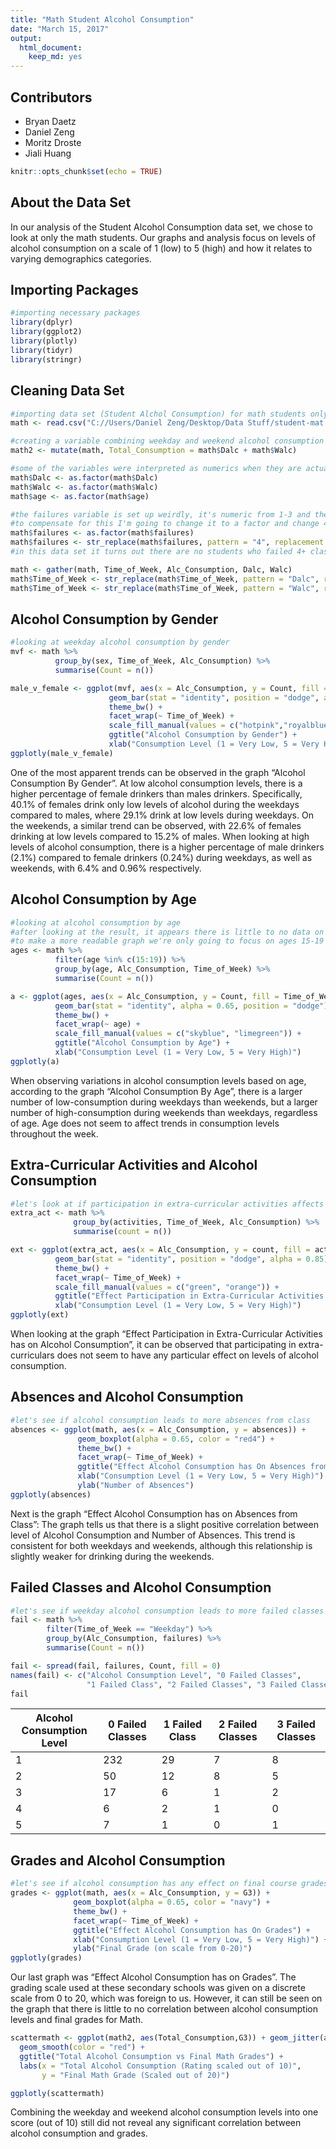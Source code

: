 ---
title: "Math Student Alcohol Consumption"
date: "March 15, 2017"
output: 
  html_document: 
    keep_md: yes
---
## Contributors
* Bryan Daetz
* Daniel Zeng
* Moritz Droste
* Jiali Huang

```{r setup, include=FALSE}
knitr::opts_chunk$set(echo = TRUE)
```

## About the Data Set
In our analysis of the Student Alcohol Consumption data set, we chose to look at only the math students. Our graphs and analysis focus on levels of alcohol consumption on a scale of 1 (low) to 5 (high) and how it relates to varying demographics categories.

## Importing Packages

```{r, message = FALSE}
#importing necessary packages
library(dplyr)
library(ggplot2)
library(plotly)
library(tidyr)
library(stringr)
```

## Cleaning Data Set

```{r}
#importing data set (Student Alchol Consumption) for math students only
math <- read.csv("C://Users/Daniel Zeng/Desktop/Data Stuff/student-mat.csv")

#creating a variable combining weekday and weekend alcohol consumption
math2 <- mutate(math, Total_Consumption = math$Dalc + math$Walc)

#some of the variables were interpreted as numerics when they are actually factors so we have to change them to factors
math$Dalc <- as.factor(math$Dalc)
math$Walc <- as.factor(math$Walc)
math$age <- as.factor(math$age)

#the failures variable is set up weirdly, it's numeric from 1-3 and then 4 means 4 or more
#to compensate for this I'm going to change it to a factor and change 4 to 4+ to avoid confusion
math$failures <- as.factor(math$failures)
math$failures <- str_replace(math$failures, pattern = "4", replacement = "4+")
#in this data set it turns out there are no students who failed 4+ classes so this wasn't actually necessary

math <- gather(math, Time_of_Week, Alc_Consumption, Dalc, Walc)
math$Time_of_Week <- str_replace(math$Time_of_Week, pattern = "Dalc", replacement = "Weekday")
math$Time_of_Week <- str_replace(math$Time_of_Week, pattern = "Walc", replacement = "Weekend")

```

## Alcohol Consumption by Gender

```{r, fig.height = 6, fig.width = 10}

#looking at weekday alcohol consumption by gender
mvf <- math %>%
          group_by(sex, Time_of_Week, Alc_Consumption) %>%
          summarise(Count = n())

male_v_female <- ggplot(mvf, aes(x = Alc_Consumption, y = Count, fill = sex)) +
                      geom_bar(stat = "identity", position = "dodge", alpha = 0.85) +
                      theme_bw() +
                      facet_wrap(~ Time_of_Week) +
                      scale_fill_manual(values = c("hotpink","royalblue")) +
                      ggtitle("Alcohol Consumption by Gender") +
                      xlab("Consumption Level (1 = Very Low, 5 = Very High)")
ggplotly(male_v_female)
```

One of the most apparent trends can be observed in the graph "Alcohol Consumption By Gender". At low alcohol consumption levels, there is a higher percentage of female drinkers than males drinkers. Specifically, 40.1% of females drink only low levels of alcohol during the weekdays compared to males, where 29.1% drink at low levels during weekdays. On the weekends, a similar trend can be observed, with 22.6% of females drinking at low levels compared to 15.2% of males. When looking at high levels of alcohol consumption, there is a higher percentage of male drinkers (2.1%) compared to female drinkers (0.24%) during weekdays, as well as weekends, with 6.4% and 0.96% respectively.

## Alcohol Consumption by Age

```{r, fig.height = 6, fig.width = 10}
#looking at alcohol consumption by age
#after looking at the result, it appears there is little to no data on ages 20-22 in this data set
#to make a more readable graph we're only going to focus on ages 15-19
ages <- math %>%
          filter(age %in% c(15:19)) %>%
          group_by(age, Alc_Consumption, Time_of_Week) %>%
          summarise(Count = n())

a <- ggplot(ages, aes(x = Alc_Consumption, y = Count, fill = Time_of_Week)) +
          geom_bar(stat = "identity", alpha = 0.65, position = "dodge") +
          theme_bw() +
          facet_wrap(~ age) +
          scale_fill_manual(values = c("skyblue", "limegreen")) +
          ggtitle("Alcohol Consumption by Age") +
          xlab("Consumption Level (1 = Very Low, 5 = Very High)") 
ggplotly(a)
```

When observing variations in alcohol consumption levels based on age, according to the graph "Alcohol Consumption By Age", there is a larger number of low-consumption during weekdays than weekends, but a larger number of high-consumption during weekends than weekdays, regardless of age. Age does not seem to affect trends in consumption levels throughout the week.

## Extra-Curricular Activities and Alcohol Consumption

```{r, fig.height = 6, fig.width = 10}
#let's look at if participation in extra-curricular activities affects alcohol consumption during the week
extra_act <- math %>%
              group_by(activities, Time_of_Week, Alc_Consumption) %>%
              summarise(count = n())

ext <- ggplot(extra_act, aes(x = Alc_Consumption, y = count, fill = activities)) +
          geom_bar(stat = "identity", position = "dodge", alpha = 0.85) +
          theme_bw() +
          facet_wrap(~ Time_of_Week) +
          scale_fill_manual(values = c("green", "orange")) +
          ggtitle("Effect Participation in Extra-Curricular Activities Has on Alcohol Consumption") +
          xlab("Consumption Level (1 = Very Low, 5 = Very High)")
ggplotly(ext)
```

When looking at the graph "Effect Participation in Extra-Curricular Activities has on Alcohol Consumption", it can be observed that participating in extra-curriculars does not seem to have any particular effect on levels of alcohol consumption.

## Absences and Alcohol Consumption

```{r, fig.height = 6, fig.width = 10}

#let's see if alcohol consumption leads to more absences from class
absences <- ggplot(math, aes(x = Alc_Consumption, y = absences)) +
               geom_boxplot(alpha = 0.65, color = "red4") +
               theme_bw() +
               facet_wrap(~ Time_of_Week) +
               ggtitle("Effect Alcohol Consumption has On Absences from Class") +
               xlab("Consumption Level (1 = Very Low, 5 = Very High)") +
               ylab("Number of Absences")
ggplotly(absences)
```

Next is the graph "Effect Alcohol Consumption has on Absences from Class": The graph tells us that there is a slight positive correlation between level of Alcohol Consumption and Number of Absences. This trend is consistent for both weekdays and weekends, although this relationship is slightly weaker for drinking during the weekends.

## Failed Classes and Alcohol Consumption

```{r, eval = FALSE}

#let's see if weekday alcohol consumption leads to more failed classes
fail <- math %>%
        filter(Time_of_Week == "Weekday") %>%
        group_by(Alc_Consumption, failures) %>%
        summarise(Count = n())

fail <- spread(fail, failures, Count, fill = 0)
names(fail) <- c("Alcohol Consumption Level", "0 Failed Classes", 
                 "1 Failed Class", "2 Failed Classes", "3 Failed Classes")
fail
```

|Alcohol Consumption Level | 0 Failed Classes | 1 Failed Class | 2 Failed Classes | 3 Failed Classes |
|--------------------------|------------------|----------------|------------------|------------------|
|                1         |       232        |       29       |           7      |            8     |
|                2         |        50        |       12       |           8      |            5     |
|                3         |        17        |        6       |           1      |            2     |
|                4         |         6        |        2       |           1      |            0     |
|                5         |         7        |        1       |           0      |            1     |


## Grades and Alcohol Consumption

```{r, fig.height = 6, fig.width = 10}
                
#let's see if alcohol consumption has any effect on final course grades
grades <- ggplot(math, aes(x = Alc_Consumption, y = G3)) +
              geom_boxplot(alpha = 0.65, color = "navy") +
              theme_bw() +
              facet_wrap(~ Time_of_Week) +
              ggtitle("Effect Alcohol Consumption has On Grades") +
              xlab("Consumption Level (1 = Very Low, 5 = Very High)") +
              ylab("Final Grade (on scale from 0-20)")
ggplotly(grades)
```

Our last graph was "Effect Alcohol Consumption has on Grades". The grading scale used at these secondary schools was given on a discrete scale from 0 to 20, which was foreign to us. However, it can still be seen on the graph that there is little to no correlation between alcohol consumption levels and final grades for Math.

```{r, fig.height = 6, fig.width = 10}
scattermath <- ggplot(math2, aes(Total_Consumption,G3)) + geom_jitter(aes(colour = goout)) +
  geom_smooth(color = "red") +
  ggtitle("Total Alcohol Consumption vs Final Math Grades") +
  labs(x = "Total Alcohol Consumption (Rating scaled out of 10)", 
       y = "Final Math Grade (Scaled out of 20)")

ggplotly(scattermath)
```

Combining the weekday and weekend alcohol consumption levels into one score (out of 10) still did not reveal any significant correlation between alcohol consumption and grades.
